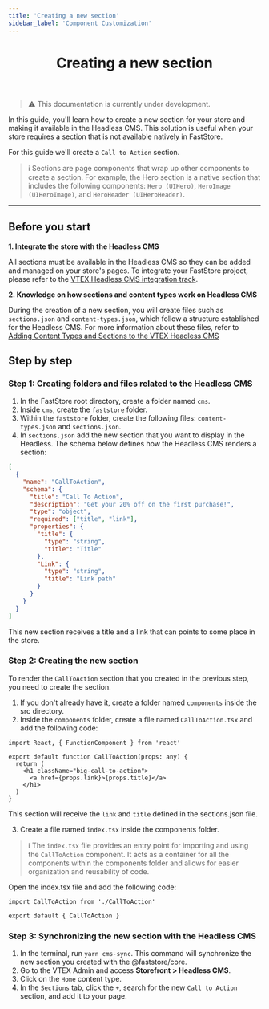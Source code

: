 ```yaml
---
title: 'Creating a new section'
sidebar_label: 'Component Customization'
---
```


<header>

# Creating a new section

</header>

>⚠️ This documentation is currently under development.

In this guide, you'll learn how to create a new section for your store and making it available in the Headless CMS. This solution is useful when your store requires a section that is not available natively in FastStore.

For this guide we'll create a `Call to Action` section.

>ℹ️ Sections are page components that wrap up other components to create a section. For example, the Hero section is a native section that includes the following components: `Hero (UIHero)`, `HeroImage (UIHeroImage)`, and `HeroHeader (UIHeroHeader)`.

---

## Before you start

**1. Integrate the store with the Headless CMS**

All sections must be available in the Headless CMS so they can be added and managed on your store's pages. To integrate your FastStore project, please refer to the [VTEX Headless CMS integration track](/tbd).

**2. Knowledge on how sections and content types work on Headless CMS**

During the creation of a new section, you will create files such as `sections.json` and `content-types.json`, which follow a structure established for the Headless CMS. For more information about these files, refer to
[Adding Content Types and Sections to the VTEX Headless CMS](/tbd)

## Step by step

### Step 1: Creating folders and files related to the Headless CMS

1. In the FastStore root directory, create a folder named `cms`.
2. Inside `cms`, create the `faststore` folder.
3. Within the `faststore` folder, create the following files: `content-types.json` and `sections.json`.
4. In `sections.json` add the new section that you want to display in the Headless. The schema below defines how the Headless CMS renders a section:

```json
[
  {
    "name": "CallToAction",
    "schema": {
      "title": "Call To Action",
      "description": "Get your 20% off on the first purchase!",
      "type": "object",
      "required": ["title", "link"],
      "properties": {
        "title": {
          "type": "string",
          "title": "Title"
        },
        "Link": {
          "type": "string",
          "title": "Link path"
        }
      }
    }
  }
]
```

This new section receives a title and a link that can points to some place in the store.

### Step 2: Creating the new section

To render the `CallToAction` section that you created in the previous step, you need to create the section.

1. If you don't already have it, create a folder named `components` inside the src directory.
2. Inside the `components` folder, create a file named `CallToAction.tsx` and add the following code:

```tsx
import React, { FunctionComponent } from 'react'

export default function CallToAction(props: any) {
  return (
    <h1 className="big-call-to-action">
      <a href={props.link}>{props.title}</a>
    </h1>
  )
}
```

This section will receive the `link` and `title` defined in the sections.json file.

3. Create a file named `index.tsx` inside the components folder.

>ℹ️ The `index.tsx` file provides an entry point for importing and using the `CallToAction` component. It acts as a container for all the components within the components folder and allows for easier organization and reusability of code.

Open the index.tsx file and add the following code:

```tsx
import CallToAction from './CallToAction'

export default { CallToAction }
```

### Step 3: Synchronizing the new section with the Headless CMS

1. In the terminal, run `yarn cms-sync`. This command will synchronize the new section you created with the @faststore/core.
2. Go to the VTEX Admin and access **Storefront > Headless CMS**.
3. Click on the `Home` content type.
4. In the `Sections` tab, click the `+`, search for the new `Call to Action` section, and add it to your page.
